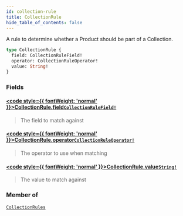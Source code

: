 ```yaml
---
id: collection-rule
title: CollectionRule
hide_table_of_contents: false
---
```








A rule to determine whether a Product should be part of a Collection.

```graphql
type CollectionRule {
  field: CollectionRuleField!
  operator: CollectionRuleOperator!
  value: String!
}
```


### Fields

#### [<code style={{ fontWeight: 'normal' }}>CollectionRule.<b>field</b></code>](#)<Bullet />[`CollectionRuleField!`](/demand/api/graphql-admin/reference/enums/collection-rule-field) <Badge class="secondary" text="non-null"/> <Badge class="secondary" text="enum"/>
> The field to match against
> 

#### [<code style={{ fontWeight: 'normal' }}>CollectionRule.<b>operator</b></code>](#)<Bullet />[`CollectionRuleOperator!`](/demand/api/graphql-admin/reference/enums/collection-rule-operator) <Badge class="secondary" text="non-null"/> <Badge class="secondary" text="enum"/>
> The operator to use when matching
> 

#### [<code style={{ fontWeight: 'normal' }}>CollectionRule.<b>value</b></code>](#)<Bullet />[`String!`](/demand/api/graphql-admin/reference/scalars/string) <Badge class="secondary" text="non-null"/> <Badge class="secondary" text="scalar"/>
> The value to match against
> 



### Member of

[`CollectionRules`](/demand/api/graphql-admin/reference/objects/collection-rules)  <Badge class="secondary" text="object"/>



